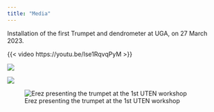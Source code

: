 ```yaml
---
title: "Media"
---
```


Installation of the first Trumpet and dendrometer at UGA, on 27 March 2023.

{{< video https://youtu.be/Ise1RqvqPyM >}}

![](/archive/figures/installation2.jpg)

![](/archive/figures/installation3.jpg)

![Erez presenting the trumpet at the 1st UTEN workshop](/archive/figures/erez-presentation.jpg)